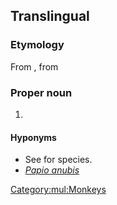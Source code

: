 {{also|papio}}
==Translingual==
{{rfi|mul}}
{{wikipedia}}
{{wikispecies}}

===Etymology===
From {{der|mul|NL.|-}}, from {{der|mul|fr|babouin}}

===Proper noun===
{{taxoninfl|i=1|g=m}}

# {{taxon|genus|family|Cercopithecidae|the [[baboon]]s}}

====Hyponyms====
* See {{specieslite|nodot=1|i=1}} for species.
* ''[[Papio anubis]]''
[[Category:mul:Monkeys]]